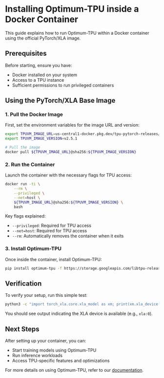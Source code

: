 # Installing Optimum-TPU inside a Docker Container

This guide explains how to run Optimum-TPU within a Docker container using the official PyTorch/XLA image.

## Prerequisites

Before starting, ensure you have:
- Docker installed on your system
- Access to a TPU instance
- Sufficient permissions to run privileged containers

## Using the PyTorch/XLA Base Image

### 1. Pull the Docker Image

First, set the environment variables for the image URL and version:

```bash
export TPUVM_IMAGE_URL=us-central1-docker.pkg.dev/tpu-pytorch-releases/docker/xla
export TPUVM_IMAGE_VERSION=v2.5.1

# Pull the image
docker pull ${TPUVM_IMAGE_URL}@sha256:${TPUVM_IMAGE_VERSION}
```

### 2. Run the Container

Launch the container with the necessary flags for TPU access:

```bash
docker run -ti \
    --rm \
    --privileged \
    --net=host \
    ${TPUVM_IMAGE_URL}@sha256:${TPUVM_IMAGE_VERSION} \
    bash
```

Key flags explained:
- `--privileged`: Required for TPU access
- `--net=host`: Required for TPU access
- `--rm`: Automatically removes the container when it exits

### 3. Install Optimum-TPU

Once inside the container, install Optimum-TPU:

```bash
pip install optimum-tpu -f https://storage.googleapis.com/libtpu-releases/index.html
```

## Verification

To verify your setup, run this simple test:

```bash
python3 -c "import torch_xla.core.xla_model as xm; print(xm.xla_device())"
```

You should see output indicating the XLA device is available (e.g., `xla:0`).

## Next Steps

After setting up your container, you can:
- Start training models using Optimum-TPU
- Run inference workloads
- Access TPU-specific features and optimizations

For more details on using Optimum-TPU, refer to our [documentation](https://huggingface.co/docs/optimum/tpu/overview).